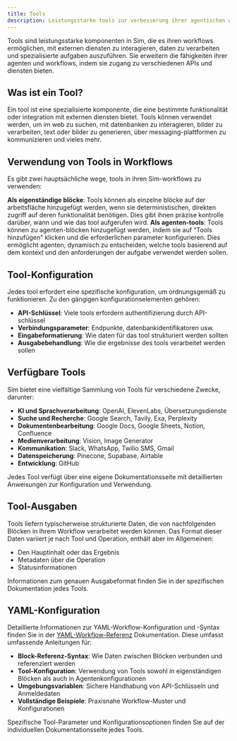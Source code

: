 ```yaml
---
title: Tools
description: Leistungsstarke tools zur verbesserung ihrer agentischen workflows
---
```



Tools sind leistungsstarke komponenten in Sim, die es ihren workflows ermöglichen, mit externen diensten zu interagieren, daten zu verarbeiten und spezialisierte aufgaben auszuführen. Sie erweitern die fähigkeiten ihrer agenten und workflows, indem sie zugang zu verschiedenen APIs und diensten bieten.

## Was ist ein Tool?

Ein tool ist eine spezialisierte komponente, die eine bestimmte funktionalität oder integration mit externen diensten bietet. Tools können verwendet werden, um im web zu suchen, mit datenbanken zu interagieren, bilder zu verarbeiten, text oder bilder zu generieren, über messaging-plattformen zu kommunizieren und vieles mehr.

## Verwendung von Tools in Workflows

Es gibt zwei hauptsächliche wege, tools in ihren Sim-workflows zu verwenden:

<Steps>
  <Step>
    <strong>Als eigenständige blöcke</strong>: Tools können als einzelne
    blöcke auf der arbeitsfläche hinzugefügt werden, wenn sie deterministischen, direkten zugriff auf deren
    funktionalität benötigen. Dies gibt ihnen präzise kontrolle darüber, wann und wie das tool
    aufgerufen wird.
  </Step>
  <Step>
    <strong>Als agenten-tools</strong>: Tools können zu agenten-blöcken hinzugefügt werden, indem
    sie auf "Tools hinzufügen" klicken und die erforderlichen parameter konfigurieren. Dies ermöglicht
    agenten, dynamisch zu entscheiden, welche tools basierend auf dem kontext und
    den anforderungen der aufgabe verwendet werden sollen.
  </Step>
</Steps>

## Tool-Konfiguration

Jedes tool erfordert eine spezifische konfiguration, um ordnungsgemäß zu funktionieren. Zu den gängigen konfigurationselementen gehören:

- **API-Schlüssel**: Viele tools erfordern authentifizierung durch API-schlüssel
- **Verbindungsparameter**: Endpunkte, datenbankidentifikatoren usw.
- **Eingabeformatierung**: Wie daten für das tool strukturiert werden sollten
- **Ausgabebehandlung**: Wie die ergebnisse des tools verarbeitet werden sollen

## Verfügbare Tools

Sim bietet eine vielfältige Sammlung von Tools für verschiedene Zwecke, darunter:

- **KI und Sprachverarbeitung**: OpenAI, ElevenLabs, Übersetzungsdienste
- **Suche und Recherche**: Google Search, Tavily, Exa, Perplexity
- **Dokumentenbearbeitung**: Google Docs, Google Sheets, Notion, Confluence
- **Medienverarbeitung**: Vision, Image Generator
- **Kommunikation**: Slack, WhatsApp, Twilio SMS, Gmail
- **Datenspeicherung**: Pinecone, Supabase, Airtable
- **Entwicklung**: GitHub

Jedes Tool verfügt über eine eigene Dokumentationsseite mit detaillierten Anweisungen zur Konfiguration und Verwendung.

## Tool-Ausgaben

Tools liefern typischerweise strukturierte Daten, die von nachfolgenden Blöcken in Ihrem Workflow verarbeitet werden können. Das Format dieser Daten variiert je nach Tool und Operation, enthält aber im Allgemeinen:

- Den Hauptinhalt oder das Ergebnis
- Metadaten über die Operation
- Statusinformationen

Informationen zum genauen Ausgabeformat finden Sie in der spezifischen Dokumentation jedes Tools.

## YAML-Konfiguration

Detaillierte Informationen zur YAML-Workflow-Konfiguration und -Syntax finden Sie in der [YAML-Workflow-Referenz](/yaml) Dokumentation. Diese umfasst umfassende Anleitungen für:

- **Block-Referenz-Syntax**: Wie Daten zwischen Blöcken verbunden und referenziert werden
- **Tool-Konfiguration**: Verwendung von Tools sowohl in eigenständigen Blöcken als auch in Agentenkonfigurationen  
- **Umgebungsvariablen**: Sichere Handhabung von API-Schlüsseln und Anmeldedaten
- **Vollständige Beispiele**: Praxisnahe Workflow-Muster und Konfigurationen

Spezifische Tool-Parameter und Konfigurationsoptionen finden Sie auf der individuellen Dokumentationsseite jedes Tools.
